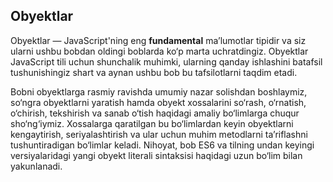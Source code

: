## Obyektlar

Obyektlar — JavaScript'ning eng **fundamental** ma’lumotlar tipidir va siz ularni ushbu bobdan oldingi boblarda ko‘p marta uchratdingiz. Obyektlar JavaScript tili uchun shunchalik muhimki, ularning qanday ishlashini batafsil tushunishingiz shart va aynan ushbu bob bu tafsilotlarni taqdim etadi.

Bobni obyektlarga rasmiy ravishda umumiy nazar solishdan boshlaymiz, so‘ngra obyektlarni yaratish hamda obyekt xossalarini so‘rash, o‘rnatish, o‘chirish, tekshirish va sanab o‘tish haqidagi amaliy bo‘limlarga chuqur sho‘ng‘iymiz. Xossalarga qaratilgan bu bo‘limlardan keyin obyektlarni kengaytirish, seriyalashtirish va ular uchun muhim metodlarni ta’riflashni tushuntiradigan bo‘limlar keladi. Nihoyat, bob ES6 va tilning undan keyingi versiyalaridagi yangi obyekt literali sintaksisi haqidagi uzun bo‘lim bilan yakunlanadi.